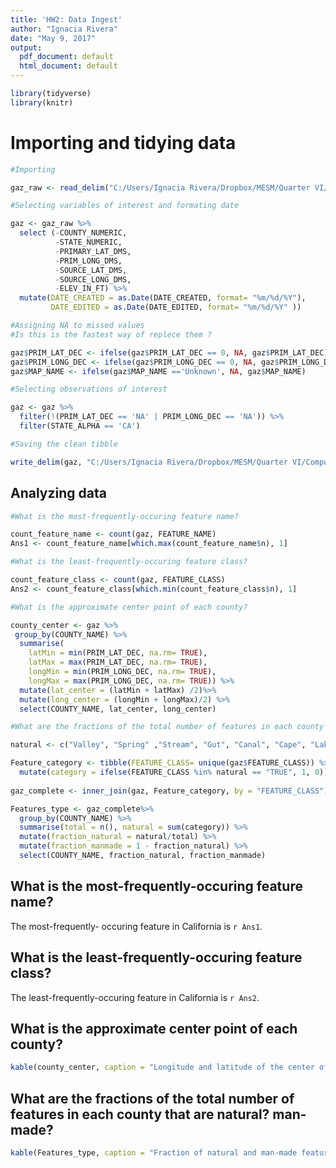 ```yaml
---
title: 'HW2: Data Ingest'
author: "Ignacia Rivera"
date: "May 9, 2017"
output:
  pdf_document: default
  html_document: default
---
```


```r

library(tidyverse)
library(knitr)

```

# Importing and tidying data

```r

#Importing

gaz_raw <- read_delim("C:/Users/Ignacia Rivera/Dropbox/MESM/Quarter VI/ComputingForEnvScience/Rivera_ESM262/HW2/CA_Features_20170401.txt", delim= "|")

#Selecting variables of interest and formating date

gaz <- gaz_raw %>% 
  select (-COUNTY_NUMERIC, 
          -STATE_NUMERIC, 
          -PRIMARY_LAT_DMS, 
          -PRIM_LONG_DMS, 
          -SOURCE_LAT_DMS, 
          -SOURCE_LONG_DMS, 
          -ELEV_IN_FT) %>% 
  mutate(DATE_CREATED = as.Date(DATE_CREATED, format= "%m/%d/%Y"), 
         DATE_EDITED = as.Date(DATE_EDITED, format= "%m/%d/%Y" ))

#Assigning NA to missed values
#Is this is the fastest way of replece them ?

gaz$PRIM_LAT_DEC <- ifelse(gaz$PRIM_LAT_DEC == 0, NA, gaz$PRIM_LAT_DEC)
gaz$PRIM_LONG_DEC <- ifelse(gaz$PRIM_LONG_DEC == 0, NA, gaz$PRIM_LONG_DEC)
gaz$MAP_NAME <- ifelse(gaz$MAP_NAME =='Unknown', NA, gaz$MAP_NAME)

#Selecting observations of interest

gaz <- gaz %>%
  filter(!(PRIM_LAT_DEC == 'NA' | PRIM_LONG_DEC == 'NA')) %>% 
  filter(STATE_ALPHA == 'CA')

#Saving the clean tibble

write_delim(gaz, "C:/Users/Ignacia Rivera/Dropbox/MESM/Quarter VI/ComputingForEnvScience/Rivera_ESM262/HW2/gaz.csv", delim= "|")

```

## Analyzing data

```r

#What is the most-frequently-occuring feature name?

count_feature_name <- count(gaz, FEATURE_NAME)
Ans1 <- count_feature_name[which.max(count_feature_name$n), 1]

#What is the least-frequently-occuring feature class?

count_feature_class <- count(gaz, FEATURE_CLASS)
Ans2 <- count_feature_class[which.min(count_feature_class$n), 1]

#What is the approximate center point of each county?

county_center <- gaz %>%
 group_by(COUNTY_NAME) %>%
  summarise(
    latMin = min(PRIM_LAT_DEC, na.rm= TRUE),
    latMax = max(PRIM_LAT_DEC, na.rm= TRUE),
    longMin = min(PRIM_LONG_DEC, na.rm= TRUE),
    longMax = max(PRIM_LONG_DEC, na.rm= TRUE)) %>% 
  mutate(lat_center = (latMin + latMax) /2)%>% 
  mutate(long_center = (longMin + longMax)/2) %>% 
  select(COUNTY_NAME, lat_center, long_center)

#What are the fractions of the total number of features in each county that are natural? man-made?

natural <- c("Valley", "Spring" ,"Stream", "Gut", "Canal", "Cape", "Lake", "Summit", "Plain", "Woods",   "Gap",   "Ridge","Bay",  "Beach",   "Channel", "Slope", "Island",  "Basin",   "Cliff", "Swamp", "Area" , "Bend",  "Range", "Falls",  "Forest", "Lava", "Rapids",   "Crater", "Glacier", "Oilfield","Sea", "Arroyo","Isthmus")

Feature_category <- tibble(FEATURE_CLASS= unique(gaz$FEATURE_CLASS)) %>% 
  mutate(category = ifelse(FEATURE_CLASS %in% natural == "TRUE", 1, 0)) #1 = natural, 0= man-made
  
gaz_complete <- inner_join(gaz, Feature_category, by = "FEATURE_CLASS")

Features_type <- gaz_complete%>% 
  group_by(COUNTY_NAME) %>% 
  summarise(total = n(), natural = sum(category)) %>% 
  mutate(fraction_natural = natural/total) %>% 
  mutate(fraction_manmade = 1 - fraction_natural) %>% 
  select(COUNTY_NAME, fraction_natural, fraction_manmade)

```

## What is the most-frequently-occuring feature name?

 The most-frequently- occuring feature in California is `r Ans1`.
 
## What is the least-frequently-occuring feature class?

 The least-frequently-occuring feature in California is `r Ans2`.
 
## What is the approximate center point of each county?

```r

kable(county_center, caption = "Longitude and latitude of the center of each county in California.")
```

## What are the fractions of the total number of features in each county that are natural? man-made?

```r

kable(Features_type, caption = "Fraction of natural and man-made features in each county in California.")
```
